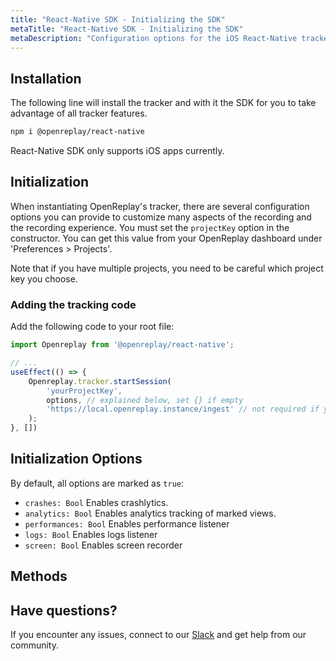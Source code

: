 ```yaml
---
title: "React-Native SDK - Initializing the SDK"
metaTitle: "React-Native SDK - Initializing the SDK"
metaDescription: "Configuration options for the iOS React-Native tracker's constructor method"
---
```


## Installation

The following line will install the tracker and with it the SDK for you to take advantage of all tracker features.

```bash
npm i @openreplay/react-native
```

<Aside type="caution">
	React-Native SDK only supports iOS apps currently.
</Aside>

## Initialization

When instantiating OpenReplay's tracker, there are several configuration options you can provide to customize many aspects of the recording and the recording experience. You must set the `projectKey` option in the constructor. You can get this value from your OpenReplay dashboard under 'Preferences > Projects'.

<Aside type="tip">
	Note that if you have multiple projects, you need to be careful which project key you choose.
</Aside>


### Adding the tracking code

Add the following code to your root file:

```js
import Openreplay from '@openreplay/react-native';

// ...
useEffect(() => {
	Openreplay.tracker.startSession(
		'yourProjectKey',
		options, // explained below, set {} if empty
		'https://local.openreplay.instance/ingest' // not required if you're using managed version
	);
}, [])
```

## Initialization Options

By default, all options are marked as `true`:

- `crashes: Bool` Enables crashlytics.
- `analytics: Bool` Enables analytics tracking of marked views.
- `performances: Bool` Enables performance listener
- `logs: Bool` Enables logs listener
- `screen: Bool` Enables screen recorder

## Methods

<div class="grid grid-cols-12 md:grid-cols-12 gap-3 md:gap-4">
	<ORCard title="Get to know the SDK" url="/rn-sdk/modules" hideIcon={true} width="100"/>
</div>

## Have questions?

If you encounter any issues, connect to our [Slack](https://slack.openreplay.com) and get help from our community.